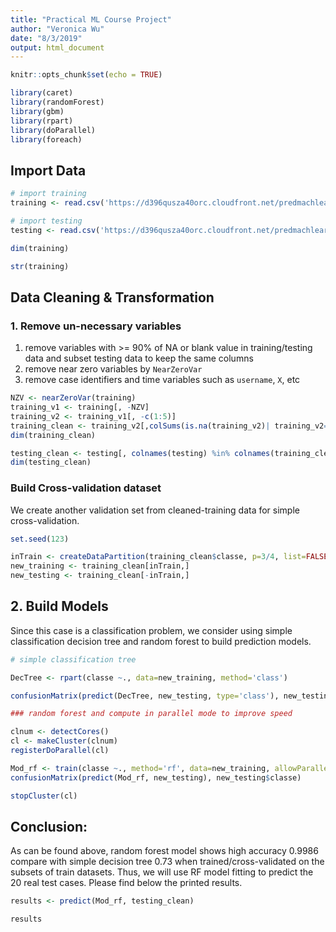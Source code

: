 ```yaml
---
title: "Practical ML Course Project"
author: "Veronica Wu"
date: "8/3/2019"
output: html_document
---
```


```r
knitr::opts_chunk$set(echo = TRUE)
```

```r
library(caret)
library(randomForest)
library(gbm)
library(rpart)
library(doParallel)
library(foreach)
```

## Import Data

```r
# import training
training <- read.csv('https://d396qusza40orc.cloudfront.net/predmachlearn/pml-training.csv', header=TRUE)

# import testing
testing <- read.csv('https://d396qusza40orc.cloudfront.net/predmachlearn/pml-testing.csv', header=TRUE)

dim(training)

str(training)
```

## Data Cleaning & Transformation

### 1. Remove un-necessary variables
1. remove variables with >= 90% of NA or blank value in training/testing data and subset testing data to keep the same columns
2. remove near zero variables by `NearZeroVar`
3. remove case identifiers and time variables such as `username`, `X`, etc

```r
NZV <- nearZeroVar(training)
training_v1 <- training[, -NZV]
training_v2 <- training_v1[, -c(1:5)]
training_clean <- training_v2[,colSums(is.na(training_v2)| training_v2=='') <= dim(training_v2)[1]*0.9]
dim(training_clean)

testing_clean <- testing[, colnames(testing) %in% colnames(training_clean)]
dim(testing_clean)
```

### Build Cross-validation dataset

We create another validation set from cleaned-training data for simple cross-validation.

```r
set.seed(123)

inTrain <- createDataPartition(training_clean$classe, p=3/4, list=FALSE)
new_training <- training_clean[inTrain,]
new_testing <- training_clean[-inTrain,]
```

## 2. Build Models

Since this case is a classification problem, we consider using simple classification decision tree and random forest to build prediction models.

```r
# simple classification tree

DecTree <- rpart(classe ~., data=new_training, method='class')

confusionMatrix(predict(DecTree, new_testing, type='class'), new_testing$classe)
```
```r
### random forest and compute in parallel mode to improve speed

clnum <- detectCores()
cl <- makeCluster(clnum)
registerDoParallel(cl)

Mod_rf <- train(classe ~., method='rf', data=new_training, allowParallel=TRUE)
confusionMatrix(predict(Mod_rf, new_testing), new_testing$classe)

stopCluster(cl)
```

## Conclusion:

As can be found above, random forest model shows high accuracy 0.9986 compare with simple decision tree 0.73 when trained/cross-validated on the subsets of train datasets. Thus, we will use RF model fitting to predict the 20 real test cases. Please find below the printed results.

```r
results <- predict(Mod_rf, testing_clean)

results
```
